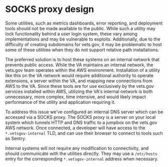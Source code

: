 # SOCKS proxy design

Some utilities, such as metrics dashboards, error reporting, and deployment
tools should not be made available to the public. While such a utility may lock
functionality behind a user login system, these vary among implementations and
may be vulnerable to exploits. Additionally, due to the difficulty of creating
subdomains for vets.gov, it may be problematic to host some of these utilities
when they do not support relative path installations.

The preferred solution is to host these systems on an internal network that
prevents public access. While the VA maintains an internal network, the vets.gov
team operates within the AWS environment. Installation of a utility like this on
the VA network would require additional authority to operate extensions,
a server within the VA, and mapping new connections from AWS to the VA. Since
these tools are for use exclusively by the vets.gov services installed within
AWS, utilizing the VA's internal network is both unnecessary, more complex,
time intensive, and would likely impact performance of the utility and
application requiring it.

To address this issue we've configured an internal DNS server which can be
accessed via a SOCKS proxy. The SOCKS proxy is a server on your local system
which tunnels HTTP and DNS traffic to a jumpbox on the vets.gov AWS network.
Once connected, a developer will have access to the `*.vetsgov-internal` TLD,
and can use their browser to connect to tools such as Sentry.

Internal systems will not require any modification to connectivity, and should
communicate with the utilities directly. They may use a `/etc/hosts` entry for
the corresponding `*.vetsgov-internal` address when necessary.